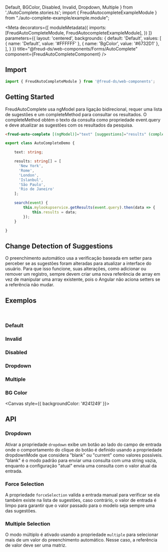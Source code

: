   Default,
  BGColor,
  Disabled,
  Invalid, Dropdown, Multiple
} from './AutoComplete.stories.ts'; import {
  FreudAutocompleteExampleModule
} from "./auto-complete-example/example.module";

<Meta
  decorators={[
    moduleMetadata({
      imports: [FreudAutoCompleteModule, FreudAutocompleteExampleModule],
    })
  ]}
  parameters={{
    layout: 'centered',
    backgrounds: {
      default: 'Default',
      values: [
        { name: 'Default', value: '#FFFFFF' },
        { name: 'BgColor', value: '#6732D1' },
      ],
    }
  }}
title="@freud-ds/web-components/Forms/AutoComplete" component={FreudAutoCompleteComponent} />

<FreudHeaderComponent
  title="Autocomplete"
  description="AutoComplete é um componente de input que fornece sugestões em tempo real ao ser digitado."
/>

## <a id="importing"></a>Import

```ts
import { FreudAutoCompleteModule } from '@freud-ds/web-components';
```

## Getting Started
FreudAutoComplete usa ngModel para ligação bidirecional, requer uma lista de sugestões e um completeMethod para consultar os resultados.
O completeMethod obtém o texto da consulta como propriedade event.query e deve atualizar as sugestões com os resultados da pesquisa.
```html
<freud-auto-complete [(ngModel)]="text" [suggestions]="results" (completeMethod)="search($event)"></freud-auto-complete>
```
```ts
export class AutoCompleteDemo {

    text: string;

    results: string[] = [
      'New York',
      'Rome',
      'London',
      'Islanbul',
      'São Paulo',
      'Rio de Janeiro'
    ];

    search(event) {
        this.mylookupservice.getResults(event.query).then(data => {
            this.results = data;
        });
    }

}
```

## Change Detection of Suggestions
O preenchimento automático usa a verificação baseada em setter para perceber se as sugestões foram alteradas para atualizar a interface do usuário.
Para que isso funcione, suas alterações, como adicionar ou remover um registro, sempre devem criar uma nova referência de array em vez de
manipular uma array existente, pois o Angular não aciona setters se a referência não mudar.


## <a id="exemplos"></a>Exemplos
<br />

### Default
<Canvas>
  <Story story={Default}/>
</Canvas>

### Invalid
<Canvas>
  <Story story={Invalid}/>
</Canvas>

### Disabled
<Canvas>
  <Story story={Disabled}/>
</Canvas>

### Dropdown
<Canvas>
  <Story story={Dropdown}/>
</Canvas>

### Multiple
<Canvas>
  <Story story={Multiple}/>
</Canvas>


### BG Color
<Canvas style={{ backgroundColor: '#241249' }}>
  <Story story={BGColor}/>
</Canvas>

## <a id="api"></a>API

### Dropdown
Ativar a propriedade `dropdown` exibe um botão ao lado do campo de entrada onde o comportamento do clique do botão é
definido usando a propriedade dropdownMode que considera "blank" ou "current" como valores possíveis.
"blank" é o modo padrão para enviar uma consulta com uma string vazia, enquanto a configuração "atual" envia uma consulta
com o valor atual da entrada.

### Force Selection
A propriedade `forceSelection` valida a entrada manual para verificar se ela também existe na lista de sugestões, caso contrário,
o valor de entrada é limpo para garantir que o valor passado para o modelo seja sempre uma das sugestões.

### Multiple Selection
O modo múltiplo é ativado usando a propriedade `multiple` para selecionar mais de um valor do preenchimento automático.
Nesse caso, a referência de valor deve ser uma matriz.

<ArgsTable of={FreudAutoCompleteComponent} />
